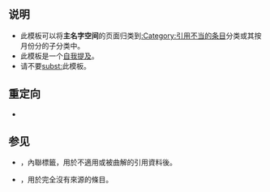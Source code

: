 <noinclude>{{template doc page viewed directly}}</noinclude>
{{Twinkle standard installation}}
<!-- EDIT TEMPLATE DOCUMENTATION BELOW THIS LINE -->
== 说明 ==
* 此模板可以将'''主名字空间'''的页面归类到[[:Category:引用不当的条目]]分类或其按月份分的子分类中。
* 此模板是一个[[Wikipedia:避免自我提及|自我提及]]。
* 请不要[[Wikipedia:替換引用|subst:]]此模板。

==重定向==
* {{tl|引用不當}}

== 参见 ==
* {{tl|Failed verification}}，內聯標籤，用於不適用或被曲解的引用資料後。
* {{tl|Unreferenced}}，用於完全沒有來源的條目。
<includeonly>
<!-- ADD CATEGORIES BELOW THIS LINE -->
[[Category:引用與查證維護模板|{{PAGENAME}}]]
</includeonly>